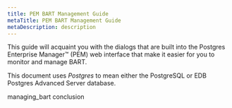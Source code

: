 ```yaml
---
title: PEM BART Management Guide
metaTitle: PEM BART Management Guide
metaDescription: description
---
```


This guide will acquaint you with the dialogs that are built into the
Postgres Enterprise Manager™ (PEM) web interface that make it easier for
you to monitor and manage BART.

This document uses *Postgres* to mean either the PostgreSQL or EDB
Postgres Advanced Server database.

<div class="toctree" data-maxdepth="3">

managing_bart conclusion

</div>
